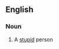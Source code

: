 ==English==

===Noun===
{{en-noun|head=[[dumb]] [[bunny]]|dumb bunnies}}

# {{label|en|idiomatic}} A [[stupid]] person